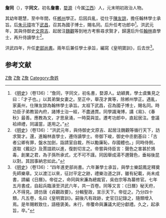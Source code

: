 '''詹同'''（{{bd|？||？|catIdx=Z}}），字'''同文'''，初名'''詹書'''，[[婺源|婺源]]（今属[[江西|江西]]）人，元末明初政治人物。

其幼年聰慧，至中年間，任[[郴州|郴州]]學正。后因兵亂，從仕于[[陳友諒|陳友諒]]，擔任翰林學士承旨。后[[朱元璋|朱元璋]]攻下[[武昌|武昌]]，召其為國子博士，賜名同。后升任考功郎中<ref>《[[明史|明史]]》（卷136）：“詹同，字同文，初名書，婺源人。幼穎異，學士虞集見之曰：「才子也。」以其弟槃女妻之。至正中，舉茂才異等，除郴州學正。遇亂，家黃州，仕陳友諒為翰林學士承旨。太祖下武昌，召為國子博士，賜名同。時功臣子弟教習內府，諸博士治一經，不盡通貫。同學識淹博，講《易》、《春秋》最善。應教為文，才思泉涌，一時莫與並。遷考功郎中，直起居注。會議袷禘禮，同議當，遂用之。”</ref>。洪武元年，其與侍御史[[文原吉|文原吉]]、起居注[[魏觀|魏觀]]等到地方考察尋求賢才，歸還后升任[[翰林|翰林]]直學士，再升侍讀學士<ref>《[[明史|明史]]》（卷136）：“洪武元年，與侍御史文原吉、起居注魏觀等循行天下，訪求賢才。還，進翰林直學士，遷侍讀學士。帝御下峻，御史中丞劉基曰：「古者公卿有罪，盤水加劍，詣請室自裁，所以勵廉恥，存國體也。」同時侍側，遂取《戴記》及賈誼疏以進，復剴切言之。帝嘗與侍臣言：聲色之害甚於鴆毒，創業之君，為子孫所承式，尤不可不謹。同因舉成湯不邇聲色，垂裕後昆以對。其因事納忠如此。”</ref>。

洪武四年，升任[[吏部尚書|吏部尚書]]。兩年后兼任學士承旨，編寫《皇明寶訓》，后去世<ref>《[[明史|明史]]》（卷136）：“四年進吏部尚書。六年兼學士承旨，與學士樂韶鳳定釋奠先師樂章。又以渡江以來，征討平定之跡，禮樂治道之詳，雖有紀載，尚未成書，請編《日曆》。帝從之，命同與宋濂為總裁官，吳伯宗等為纂修官。七年五月書成，自起兵臨濠至洪武六年，共一百卷。同等又言：《日曆》秘天府，人不得見。請仿唐《貞觀政要》，分輯聖政，宣示天下。帝從之。乃分四十類，凡五卷，名曰《皇明寶訓》。嗣後凡有政跡，史官日記錄之，隨類增入焉。是年賜敕致仕，語極褒美。未行，帝覆命與濂議大祀分獻禮。久之，起承旨，卒。”</ref>。

==参考文献==
{{wikisource|明史/卷136}}
<div class="references-small">
<references></references>
</div>

{{明朝人物小作品}}
[[Category:明朝翰林院侍讀學士|Z詹]]
[[Category:明朝吏部尚書|Z詹]]
[[Category:婺源人|Z詹]]
[[Category:詹姓|Category:詹姓]]